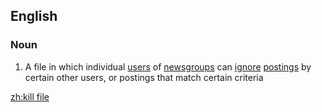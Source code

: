 ==English==

===Noun===
{{wikipedia}}
{{en-noun|head=[[kill]] [[file]]}}

#{{Internet}} A file in which individual [[user]]s of [[newsgroup]]s can [[ignore]] [[posting]]s by certain other users, or postings that match certain criteria

[[zh:kill file]]